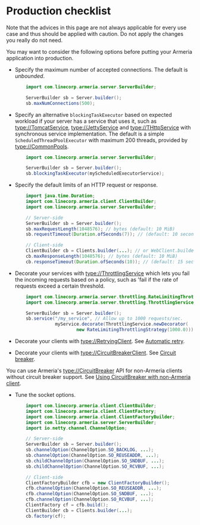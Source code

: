 # Production checklist

<Warning>

Note that the advices in this page are not always applicable for every use case and thus should be
applied with caution. Do not apply the changes you really do not need.

</Warning>

You may want to consider the following options before putting your Armeria application into production.
- Specify the maximum number of accepted connections. The default is *unbounded*.

  ```java
      import com.linecorp.armeria.server.ServerBuilder;

      ServerBuilder sb = Server.builder();
      sb.maxNumConnections(500);
  ```

- Specify an alternative `blockingTaskExecutor` based on expected workload if your server has
  a service that uses it, such as <type://TomcatService>, <type://JettyService> and <type://THttpService> with
  synchronous service implementation. The default is a simple `ScheduledThreadPoolExecutor` with maximum
  200 threads, provided by <type://CommonPools>.

  ```java
      import com.linecorp.armeria.server.ServerBuilder;

      ServerBuilder sb = Server.builder();
      sb.blockingTaskExecutor(myScheduledExecutorService);
  ```

- Specify the default limits of an HTTP request or response.

  ```java
      import java.time.Duration;
      import com.linecorp.armeria.client.ClientBuilder;
      import com.linecorp.armeria.server.ServerBuilder;

      // Server-side
      ServerBuilder sb = Server.builder();
      sb.maxRequestLength(1048576); // bytes (default: 10 MiB)
      sb.requestTimeout(Duration.ofSeconds(7)); // (default: 10 seconds)

      // Client-side
      ClientBuilder cb = Clients.builder(...); // or WebClient.builder(...)
      cb.maxResponseLength(1048576); // bytes (default: 10 MiB)
      cb.responseTimeout(Duration.ofSeconds(10)); // (default: 15 seconds)
  ```

- Decorate your services with <type://ThrottlingService> which lets you fail the incoming requests based on a
  policy, such as 'fail if the rate of requests exceed a certain threshold.

  ```java
      import com.linecorp.armeria.server.throttling.RateLimitingThrottlingStrategy;
      import com.linecorp.armeria.server.throttling.ThrottlingService;

      ServerBuilder sb = Server.builder();
      sb.service("/my_service", // Allow up to 1000 requests/sec.
                 myService.decorate(ThrottlingService.newDecorator(
                         new RateLimitingThrottlingStrategy(1000.0))));
  ```

- Decorate your clients with <type://RetryingClient>. See [Automatic retry](/docs/client-retry#automatic-retry).
- Decorate your clients with <type://CircuitBreakerClient>. See [Circuit breaker](/docs/client-circuit-breaker).

<Tip>

You can use Armeria's <type://CircuitBreaker> API for non-Armeria clients without circuit breaker support.
See [Using CircuitBreaker with non-Armeria client](/docs/client-circuit-breaker#using-circuitBreaker-with-non-armeria-client).

</Tip>

- Tune the socket options.

  ```java
      import com.linecorp.armeria.client.ClientBuilder;
      import com.linecorp.armeria.client.ClientFactory;
      import com.linecorp.armeria.client.ClientFactoryBuilder;
      import com.linecorp.armeria.server.ServerBuilder;
      import io.netty.channel.ChannelOption;

      // Server-side
      ServerBuilder sb = Server.builder();
      sb.channelOption(ChannelOption.SO_BACKLOG, ...);
      sb.channelOption(ChannelOption.SO_REUSEADDR, ...);
      sb.childChannelOption(ChannelOption.SO_SNDBUF, ...);
      sb.childChannelOption(ChannelOption.SO_RCVBUF, ...);

      // Client-side
      ClientFactoryBuilder cfb = new ClientFactoryBuilder();
      cfb.channelOption(ChannelOption.SO_REUSEADDR, ...);
      cfb.channelOption(ChannelOption.SO_SNDBUF, ...);
      cfb.channelOption(ChannelOption.SO_RCVBUF, ...);
      ClientFactory cf = cfb.build();
      ClientBuilder cb = Clients.builder(...);
      cb.factory(cf);
  ```
